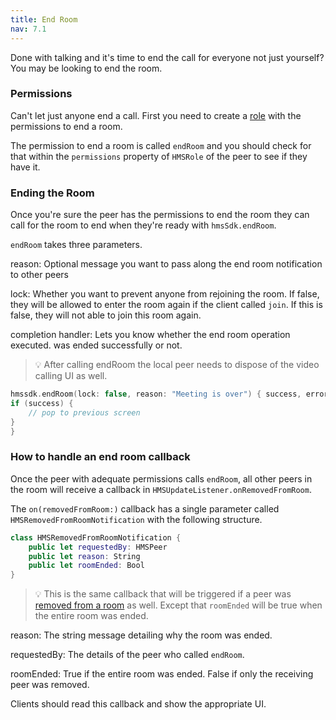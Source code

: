 ---
title: End Room
nav: 7.1
---

Done with talking and it's time to end the call for everyone not just yourself? You may be looking to end the room.

### Permissions

Can't let just anyone end a call. First you need to create a [role](../foundation/templates-and-roles) with the permissions to end a room.

The permission to end a room is called `endRoom` and you should check for that within the `permissions` property of `HMSRole` of the peer to see if they have it.

### Ending the Room

Once you're sure the peer has the permissions to end the room they can call for the room to end when they're ready with `hmsSdk.endRoom`.

`endRoom` takes three parameters.

reason: Optional message you want to pass along the end room notification to other peers

lock: Whether you want to prevent anyone from rejoining the room. If false, they will be allowed to enter the room again if the client called `join`. If this is false, they will not able to join this room again.

completion handler: Lets you know whether the end room operation executed. was ended successfully or not.

> 💡 After calling endRoom the local peer needs to dispose of the video calling UI as well.

```swift
hmssdk.endRoom(lock: false, reason: "Meeting is over") { success, error in
if (success) {
    // pop to previous screen
}
}
```

### How to handle an end room callback

Once the peer with adequate permissions calls `endRoom`, all other peers in the room will receive a callback in `HMSUpdateListener.onRemovedFromRoom`.

The `on(removedFromRoom:)` callback has a single parameter called `HMSRemovedFromRoomNotification` with the following structure.

```swift
class HMSRemovedFromRoomNotification {
    public let requestedBy: HMSPeer
    public let reason: String
    public let roomEnded: Bool
}
```

> 💡 This is the same callback that will be triggered if a peer was [removed from a room](remove-peer) as well. Except that `roomEnded` will be true when the entire room was ended.

reason: The string message detailing why the room was ended.

requestedBy: The details of the peer who called `endRoom`.

roomEnded: True if the entire room was ended. False if only the receiving peer was removed.

Clients should read this callback and show the appropriate UI.
